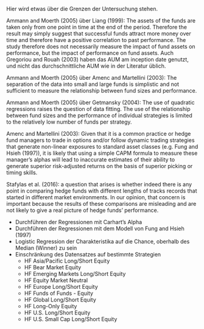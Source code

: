 Hier wird etwas über die Grenzen der Untersuchung stehen.

Ammann and Moerth (2005) über Liang (1999):
The assets of the funds are taken only from one point in time at the end of the period. Therefore the result may simply suggest that successful funds attract more money over time and therefore have a positive correlation to past performance. The study therefore does not necessarily measure the impact of fund assets on performance, but the impact of performance on fund assets.
Auch Gregoriou and Rouah (2003) haben das AUM am inception date genutzt, und nicht das durchschnittliche AUM wie in der Literatur üblich.

Ammann and Moerth (2005) über Amenc and Martellini (2003):
The separation of the data into small and large funds is simplistic and not sufficient to measure the relationship between fund sizes and performance.

Ammann and Moerth (2005) über Getmansky (2004):
The use of quadratic regressions raises the question of data fitting. The use of the relationship between fund sizes and the performance of individual strategies is limited to the relatively low number of funds per strategy.

Amenc and Martellini (2003):
Given that it is a common practice or hedge fund managers to trade in options and/or follow dynamic trading strategies that generate non-linear exposures to standard asset classes (e.g. Fung and Hsieh (1997)), it is likely that using a simple CAPM formula to measure these manager’s alphas will lead to inaccurate estimates of their ability to generate superior risk-adjusted returns on the basis of superior picking or timing skills.

Stafylas et al. (2016):
a question that arises is whether indeed there is any point in comparing hedge funds with different lengths of tracks records that started in different market environments. In our opinion, that concern is important because the results of these comparisons are misleading and are not likely to give a real picture of hedge funds’ performance.


- Durchführen der Regressionen mit Carhart's Alpha
- Durchführen der Regressionen mit dem Modell von Fung and Hsieh (1997)
- Logistic Regression der Charakteristika auf die Chance, oberhalb des Median (Winner) zu sein
- Einschränkung des Datensatzes auf bestimmte Strategien
  - HF Asia/Pacific Long/Short Equity
  - HF Bear Market Equity
  - HF Emerging Markets Long/Short Equity
  - HF Equity Market Neutral
  - HF Europe Long/Short Equity
  - HF Funds of Funds - Equity
  - HF Global Long/Short Equity
  - HF Long-Only Equity
  - HF U.S. Long/Short Equity
  - HF U.S. Small Cap Long/Short Equity


\newpage